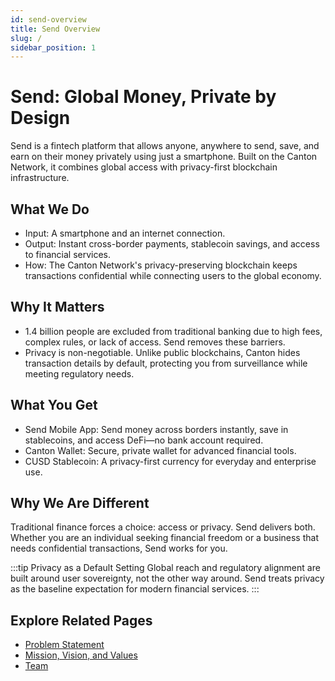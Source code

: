 ```yaml
---
id: send-overview
title: Send Overview
slug: /
sidebar_position: 1
---
```


# Send: Global Money, Private by Design

Send is a fintech platform that allows anyone, anywhere to send, save, and earn on their money privately using just a smartphone. Built on the Canton Network, it combines global access with privacy-first blockchain infrastructure.

## What We Do

* Input: A smartphone and an internet connection.
* Output: Instant cross-border payments, stablecoin savings, and access to financial services.
* How: The Canton Network's privacy-preserving blockchain keeps transactions confidential while connecting users to the global economy.

## Why It Matters

* 1.4 billion people are excluded from traditional banking due to high fees, complex rules, or lack of access. Send removes these barriers.
* Privacy is non-negotiable. Unlike public blockchains, Canton hides transaction details by default, protecting you from surveillance while meeting regulatory needs.

## What You Get

* Send Mobile App: Send money across borders instantly, save in stablecoins, and access DeFi—no bank account required.
* Canton Wallet: Secure, private wallet for advanced financial tools.
* CUSD Stablecoin: A privacy-first currency for everyday and enterprise use.

## Why We Are Different

Traditional finance forces a choice: access or privacy. Send delivers both. Whether you are an individual seeking financial freedom or a business that needs confidential transactions, Send works for you.

:::tip Privacy as a Default Setting
Global reach and regulatory alignment are built around user sovereignty, not the other way around. Send treats privacy as the baseline expectation for modern financial services.
:::

## Explore Related Pages

- [Problem Statement](./problem-statement)
- [Mission, Vision, and Values](./mission-vision-values)
- [Team](./team)
